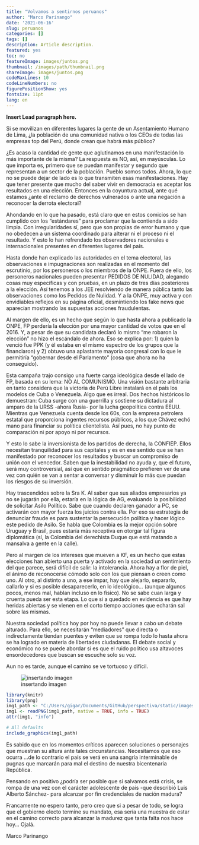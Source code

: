 ```yaml
---
title: "Volvamos a sentirnos peruanos"
author: "Marco Parinango"
date: '2021-06-16'
slug: peruanos
categories: []
tags: []
description: Article description.
featured: yes
toc: no
featureImage: images/juntos.png
thumbnail: /images/path/thumbnail.png
shareImage: images/juntos.png
codeMaxLines: 10
codeLineNumbers: no
figurePositionShow: yes
fontsize: 11pt
lang: en
---
```


**Insert Lead paragraph here.**

Si se movilizan en diferentes lugares la gente de un Asentamiento Humano de Lima, ¿la población de una comunidad nativa o los CEOs de todas las empresas top del Perú, donde crean que habrá más público?

¿Es acaso la cantidad de gente que aglutinamos en una manifestación lo más importante de la misma? La respuesta es NO, así, en mayúsculas. Lo que importa es, primero que se puedan manifestar y segundo que representan a un sector de la población. Pueblo somos todos.
Ahora, lo que no se puede dejar de lado es lo que transmiten esas manifestaciones. Hay que tener presente que mucho del saber vivir en democracia es aceptar los resultados en una elección. Entonces en la coyuntura actual, ante qué estamos ¿ante el reclamo de derechos vulnerados o ante una negación a reconocer la derrota electoral?

Ahondando en lo que ha pasado, está claro que en estos comicios se han cumplido con los “estándares” para proclamar que la contienda a sido limpia. Con irregularidades sí, pero que son propias de error humano y que no obedecen a un sistema coordinado para alterar ni el proceso ni el resultado. Y esto lo han refrendado los observadores nacionales e internacionales presentes en diferentes lugares del país.

Hasta donde han explicado las autoridades en el tema electoral, las observaciones e impugnaciones son realizadas en el momento del escrutinio, por los personeros o los miembros de la ONPE. Fuera de ello, los personeros nacionales pueden presentar PEDIDOS DE NULIDAD, alegando cosas muy específicas y con pruebas, en un plazo de tres días posteriores a la elección. Así tenemos a los JEE resolviendo de manera pública tanto las observaciones como los Pedidos de Nulidad. Y a la ONPE, muy activa y con envidiables reflejos en su página oficial, desmintiendo los fake news que aparecían mostrando las supuestas acciones fraudulentas.

Al margen de ello, es un hecho que según lo que hasta ahora a publicado la ONPE, FP perdería la elección por una mayor cantidad de votos que en el 2016. Y, a pesar de que su candidata declaró lo mismo “me robaron la elección” no hizo el escándalo de ahora. Eso se explica por: 1) quien la venció fue PPK (y él estaba en el mismo espectro de los grupos que la financiaron) y 2) obtuvo una aplastante mayoría congresal con lo que le permitiría “gobernar desde el Parlamento” (cosa que ahora no ha conseguido).

Esta campaña trajo consigo una fuerte carga ideológica desde el lado de FP, basada en su lema: NO AL COMUNISMO. Una visión bastante arbitraria en tanto considera que la victoria de Perú Libre instalará en el país los modelos de Cuba o Venezuela. Algo que es irreal. Dos hechos históricos lo demuestran: Cuba surge con una guerrilla y sostiene su dictadura al amparo de la URSS -ahora Rusia- por la lucha geopolítica contra EEUU. Mientras que Venezuela cuenta desde los 60s, con la empresa petrolera estatal que proporciona ingentes recursos públicos, a los que Chávez echó mano para financiar su política clientelista. Así pues, no hay punto de comparación ni por apoyo ni por recursos.

Y esto lo sabe la inversionista de los partidos de derecha, la CONFIEP. Ellos necesitan tranquilidad para sus capitales y es en ese sentido que se han manifestado por reconocer los resultados y buscar un compromiso de unión con el vencedor. Saben que la inestabilidad no ayuda y, que el futuro, será muy controversial, así que en sentido pragmático prefieren ver de una vez con quién se van a sentar a conversar y disminuir lo más que puedan los riesgos de su inversión.

Hay trascendidos sobre la Sra K. Al saber que sus aliados empresarios ya no se jugarán por ella, estaría en la lógica de AG, evaluando la posibilidad de solicitar Asilo Político. Sabe que cuando declaren ganador a PC, se activarán con mayor fuerza los juicios contra ella. Por eso su estrategia de denunciar fraude es para sustentar la persecución política y hacer lógico este pedido de Asilo. Se habla que Colombia es la mejor opción sobre Uruguay y Brasil, pues estaría más receptiva en otorgar tal figura diplomática (sí, la Colombia del derechista Duque que está matando a mansalva a gente en la calle).

Pero al margen de los intereses que mueven a KF, es un hecho que estas elecciones han abierto una puerta y activado en la sociedad un sentimiento del que parece, será difícil de salir: la intolerancia. Ahora hay a flor de piel, el ánimo de reconocerse cómodo solo con los que piensan o creen como uno. Al otro, al distinto a uno, a ese impar, hay que alejarlo, separarlo, callarlo y si es posible desaparecerlo, en lo ideológico… (aunque algunos pocos, menos mal, hablan incluso en lo físico).
No se sabe cuan larga y cruenta pueda ser esta etapa. Lo que si a quedado en evidencia es que hay heridas abiertas y se vienen en el corto tiempo acciones que echarán sal sobre las mismas.

Nuestra sociedad política hoy por hoy no puede llevar a cabo un debate alturado. Para ello, se necesitarán “mediadores” que directa o indirectamente tiendan puentes y eviten que se rompa todo lo hasta ahora se ha logrado en materia de libertades ciudadanas. El debate social y económico no se puede abordar si es que el ruido político usa altavoces ensordecedores que buscan se escuche solo su voz.

Aun no es tarde, aunque el camino se ve tortuoso y difícil.

![insertando imagen](C:/Users/gigar/Documents/GitHub/perspectiva/static/images/juntos.png)


```r
library(knitr)
library(png)
img1_path <- "C:/Users/gigar/Documents/GitHub/perspectiva/static/images/juntos.png" 
img1 <- readPNG(img1_path, native = TRUE, info = TRUE)
attr(img1, "info")
```

```r
# All defaults
include_graphics(img1_path)
```



Es sabido que en los momentos críticos aparecen soluciones o personajes que muestran su altura ante tales circunstancias. Necesitamos que eso ocurra …de lo contrario el país se verá en una sangría interminable de pugnas que marcarán para mal el destino de nuestra bicentenaria República.

Pensando en positivo ¿podría ser posible que si salvamos está crisis, se rompa de una vez con el carácter adolescente de país -que describió Luis Alberto Sánchez- para alcanzar por fin credenciales de nación madura?

Francamente no espero tanto, pero creo que si a pesar de todo, se logra que el gobierno electo termine su mandato, esa sería una muestra de estar en el camino correcto para alcanzar la madurez que tanta falta nos hace hoy…
Ojalá.

Marco Parinango